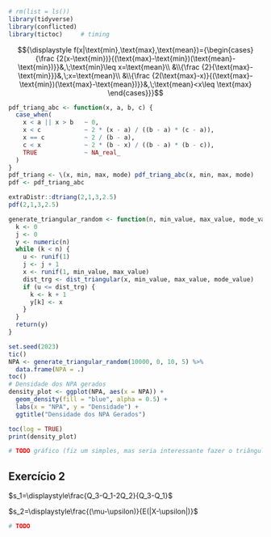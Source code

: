 ```r
# rm(list = ls())
library(tidyverse)
library(conflicted)
library(tictoc)     # timing
```

$${\displaystyle f(x|\text{min},\text{max},\text{mean})={\begin{cases}
    {\frac {2(x-\text{min})}{(\text{max}-\text{min})(\text{mean}-\text{min})}}&,\;\text{min}\leq x=\text{mean}\\
    &\\{\frac {2}{\text{max}-\text{min}}}&,\;x=\text{mean}\\
    &\\{\frac {2(\text{max}-x)}{(\text{max}-\text{min})(\text{max}-\text{mean})}}&,\;\text{mean}<x\leq \text{max}
\end{cases}}}$$

```r
pdf_triang_abc <- function(x, a, b, c) {
  case_when(
    x < a || x > b   ~ 0,
    x < c            ~ 2 * (x - a) / ((b - a) * (c - a)),
    x == c           ~ 2 / (b - a),
    c < x            ~ 2 * (b - x) / ((b - a) * (b - c)),
    TRUE             ~ NA_real_
  )
}
pdf_triang <- \(x, min, max, mode) pdf_triang_abc(x, min, max, mode)
pdf <- pdf_triang_abc

extraDistr::dtriang(2,1,3,2.5)
pdf(2,1,3,2.5)
```


```r
generate_triangular_random <- function(n, min_value, max_value, mode_value) {
  k <- 0
  j <- 0
  y <- numeric(n)
  while (k < n) {
    u <- runif(1)
    j <- j + 1
    x <- runif(1, min_value, max_value)
    dist_trg <- dist_triangular(x, min_value, max_value, mode_value)
    if (u <= dist_trg) {
      k <- k + 1
      y[k] <- x
    }
  }
  return(y)
}
```

```r
set.seed(2023)
tic()
NPA <- generate_triangular_random(10000, 0, 10, 5) %>%
  data.frame(NPA = .)
toc()
# Densidade dos NPA gerados
density_plot <- ggplot(NPA, aes(x = NPA)) +
  geom_density(fill = "blue", alpha = 0.5) +
  labs(x = "NPA", y = "Densidade") +
  ggtitle("Densidade dos NPA Gerados")

toc(log = TRUE)
print(density_plot)

# TODO gráfico (fiz um simples, mas seria interessante fazer o triângulo da distrib.)
```


## Exercício 2

$s_1=\displaystyle\frac{Q_3-Q_1-2Q_2}{Q_3-Q_1}$

$s_2=\displaystyle\frac{(\mu-\upsilon)}{E(|X-\upsilon|)}$


```r
# TODO
```




